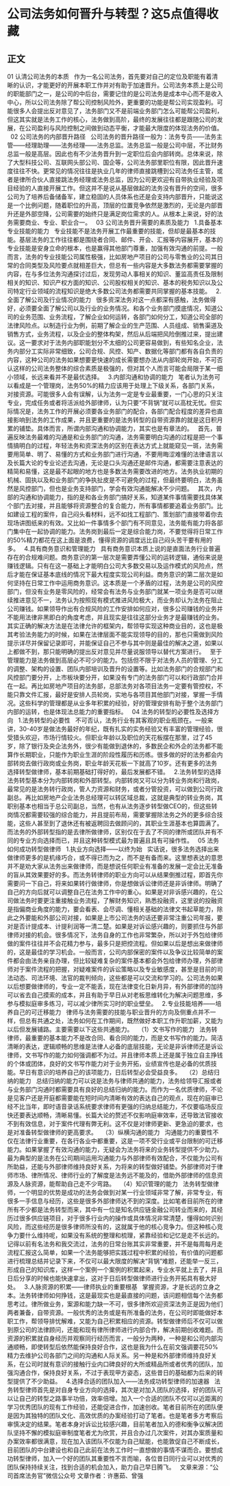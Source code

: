 # 公司法务如何晋升与转型？这5点值得收藏
## 正文
01
认清公司法务的本质
 
作为一名公司法务，首先要对自己的定位及职能有着清晰的认识，才能更好的开展本职工作并对有助于加速晋升。公司法务本质上是公司的职能部门之一，是公司的中后台，需要记住的是公司法务是成本中心而不是收入中心，所以公司法务除了帮公司控制风险外，更重要的功能是帮公司实现盈利。可能很多人会提出反对意见了，法务部门又不是前端业务部门怎么可能帮公司盈利，但这其实就是法务工作的核心，法务做到高阶，最终的发展往往都是跟随公司的发展，在公司盈利与风险控制之间做到动态平衡，才能最大限度的体现法务的价值。
 
02
公司法务的内部晋升路径
 
公司法务的晋升路径一般为：法务专员——法务主管——经理助理——法务经理——法务总监。法务总监一般是公司中层，不比财务总监一般是高层。因此也有不少法务晋升到一定职位后会内部转岗。总体来说，除了大型科技公司、互联网头部公司、国企等，公司法务部里职位有限，因此晋升速度往往不快。更常见的情况往往是执业几年的律师直接跳槽到公司法务任主管，或者是律所合伙人直接跳法务经理或法务总监，因为公司更欢迎有自带执业经验及项目经验的人直接开展工作。但这并不是说从基层做起的法务没有晋升的空间，很多公司为了培养后备储备军，建立稳固的人员体系也还是会支持内部晋升，只能说这是一个比例问题，随着职位的升高，顶层的位置竞争依然是激烈的，无论是内部晋升还是外部空降，公司需要的始终只是满足岗位需求的人。从根本上来说，好的法务需要商业、专业、职业合一。
 
03
公司法务晋升需要的素质及能力
 
1.具备基本专业技能的能力
 
专业技能不是法务开展工作最重要的技能，但却是最基本的技能。基层法务的工作往往都是围绕者合同、邮件、开会、汇报等内容展开，基本的专业技能是安身立命的根本，也是赢得其他部门尊重，加强有效沟通的前提。一般而言，法务的专业技能公司属性极强，比如房地产项目的公司与零售业的公司其日常的合同类型及风险要点就相差巨大，但总有一些内容是大多数法务都需要掌握的内容，在与多位法务沟通探讨过后，发现劳动人事相关的知识、董监高责任及限制相关的知识、知识产权方面的知识、公司股权相关的知识、基本的税务知识以及公司特定行业领域的流程知识是绝大多数公司法务都需要共同掌握的基本技能。
 
2.全面了解公司及行业情况的能力
 
很多资深法务对这一点都深有感触，法务做得好，必须要全面了解公司以及行业的业务情况。和各个业务部门摸底情况，知道公司的业务范围、业务流程，了解企业如何运转，各部门如何分工，知道公司全部的法律风险点。以制造行业为例，前期了解企业的生产范围、人员组成、销售渠道及销售方式，业务流程，以及企业的整体构架，然后从后端把风险倒推过来，提出建议。这一要求对于法务内部职能划分不太细的公司更容易做到，有些知名企业，法务内部分工实际非常细致，公司合规、风控、知产、数据化等部门都有各自负责的内容，这种公司的法务如果想要更快速的成长需要想办法从内部轮岗开始，不可否认这样的公司法务整体的综合素质是极强的，但对其个人而言可能会局限于某一细小领域，长远来看并不是最优选择。
 
3.内部沟通和协调的能力
 
笔者认为法务可以看成是一个管理岗，法务50%的精力应该用于处理上下级关系，各部门关系，对接资源。可能很多人会有误解，认为法务一定是专业最重要，一门心思的只关注专业，完成任务或者将活派给外部律师，认为只要“不背锅”就可以高枕无忧。但实际情况是，法务工作的开展必须要各业务部门的配合，各部门配合程度的差异也直接影响到法务的工作成果，并且更重要的是法务转型的自带资源靠的就是这日积月累的铺垫。具体而言，所谓内部沟通和协调能力，其实也是有章法的。
 
首先，普遍反映法务最难的沟通是和业务部门的沟通，法务需要明白沟通的过程是把一个事情搞明白的过程，年轻法务和资深法务的区别在表达方式上就能窥见一斑，法务需要用简单、明了、易懂的方式和业务部门进行沟通，不要用晦涩难懂的法律语言以及长篇大论的专业论述去沟通，无论是口头沟通还是邮件沟通，都需要注意表达的精简和易懂，这是最不起眼的地方也是多数法务需要改进的地方。法务执业初期的机械、固执以及和业务部门的争执扯皮是不可避免的过程，但最终要明白，法务虽然是风控部门，但也是业务支持部门，学会有效沟通能解决不少问题。
 
其次，内部的沟通和协调能力，指的是和各业务部门搞好关系，知道某件事情需要找具体某个部门去对接，并且能够将资源整合的复合能力，所有事情都要追着业务部门。比如建设工程的案件，自己闷头看材料，远不如找工程部门、策划部门直接带着你去现场讲图纸来的有效。又比如一件事情多个部门有不同意见，法务能有能力将各部门集中在一起协调的能力。法务岗到最后一定是综合能力岗，不要觉得将日常工作的50%精力都花在这上面是浪费，懂得资源的调度远比自己闷头苦干要有用的多。
 
4.具有商务意识和管理能力
 
具有商务意识本质上说的是直面法务行业普遍存在的合规难问题。商务意识的第一层次是需要弄懂公司的运转逻辑，通俗来说是赚钱逻辑。只有在这一基础上才能明白公司大多数交易以及运作模式的风险点，然后才能在保证基本底线的情况下最大程度实现公司利益。商务意识的第二层次是如何坚持在日常工作中运用商务意识。这本质是一个矛盾的过程，法务是公司的风控部门，但没有业务是零风险的，经常会有法务与业务部门就某一项业务是否可以继续推进意见不一，法务认为按照现有模式推进风险极大，而业务却认为法务在阻止公司赚钱。如果领导作出有合规风险的工作安排如何应对，很多公司赚钱的业务并不能用法律非黑即白的角度考虑，并且现实是往往这部分业务才是最赚钱的业务。其实正确的解决方法是在法律允许的框架内，帮领导实现这种商业目的，这也是极其考验法务能力的时候，如果在法律层面不能实现领导的目的，那也只需做到风险提示详尽并保留记录即可，并能保证自己不参与其中则是最佳的解决之道，如果以上都做不到，那只能明确的提出反对意见并尽量说服领导以替代方案进行。
 
至于管理能力是法务做到高层必不可少的能力。包括但不限于对法务人员的管理、分工的调整、架构的设置、团队内部培训及晋升的设置等。比如法务部门的合规部门和风控部门要分开，上市板块要分开，如果没有专门的法务部门可以和行政部门合并在一起。再比如房地产项目的法务部，总部法务对各项目法务一定要有管控权，不能只靠文件汇报，最好是安排人员轮岗，实地与各项目其他部门对接，掌握一手情况。这些科学的管理都是从业多年积累的经验，好的管理安排有助于整个法务部门内部的运转，也是体现法总能力的重要指标。
 
04
法务的转型的必要性及选择方向
 
1.法务转型的必要性
 
不可否认，法务行业有其客观的职业瓶颈在。一般来讲，30-40岁是做法务最好的年纪，既有扎实的实务经验又有丰富的管理经验，很受猎头欢迎，市场行情较火。但职业年龄以及职位的天花板摆在那里，过了45岁，除了银行及央企法务外，很少有能做到退休的，多数民企和外企的法务都不能算作长期职业，只能作为职业生涯的阶段性履历和历练。很多做的好的法务都会内部转岗去做行政岗或业务岗，职业年龄天花板一下就高了10岁。还有更多的法务选择转型做律师，基本前期基础打得好的，最后发展都不错。
 
2.法务转型的选择
法务转型基本分为内部转岗和外部转型。内部转岗又可以分为转业务岗和行政岗，最常见的是法务转行政岗，管人力资源和财务，或者分管投资，可以做到公司行政副总。再比如房地产企业法务总经理可以转区域总裁，这就是典型的转业务岗，其职别基本也相当于总公司副总，当然，也有从法务逐步转型做CEO的，但这些转岗情况都需要较强的综合能力，并且提前布局，需要掌握除法务之外的更多综合技能，这些人甚至到了退休还有被返聘回去做顾问的，其职业生涯基本也算圆满了。而法务的外部转型指的是去律所做律师，区别仅在于去了不同的律所或团队并有不同的专业方向选择而已，并且这种转型模式最为普遍且具有可操作性。
 
05
法务如何成功转型做律师
 
1.执业方向选择——以终为始
 
实话说，很多法务选择出来做律师更多的是机缘巧合，或不得已而为之，而不是有备而来。这里想表达的意思并不是劝大家从法务出来做律师，而是想说任何职业有准备的发展一定会比无准备的盲从其效果要好的多。而法务转律师的职业方向可以从结果倒推过程，即首先你需要问一下自己，将来如果转行做律师，你是想做诉讼律师还是非诉律师。明确了自己的方向后就可以调整自己在法务工作中的重心。如果是对非诉感兴趣的，在公司做法务时要更注重接触业务流程，了解财务知识，熟悉投融资，这里说的投融资是指偏商业角度的能力，要会看表、会尽调、懂相关基础的法律文书起草能力，除此之外要能和外部公司对接，如果是上市公司法务的话还要非常注重公司年报，要对是否计提成本、计提利润等一清二楚。如果是对诉讼感兴趣的，则要抓住与外部律师对接的机会。很多情况下，法务自身的工作也非常繁杂，所以对于外包给律师做的案件往往并不会花精力参与，最多只是把控流程。但如果以后是想出来做律师的，这是最佳的学习机会。一般而言，公司内部保密的案件以及争议比较简单的案件都会由法务亲自办理，但比较疑难复杂的案件基本都会外包给律师办理，外部律师对于案件流程的把握，对疑难案件的诉讼策略以及专业敏感度，甚至是目前的司法动态、司法环境、法官的裁判倾向，这些都是可以交流和学习的。公司法务如果以后想要做律师的，专业一定不能丢，现在法律变化日新月异，有外部律师的加持可以省去自己摸索的成本，并且有助于早日从对老板思维转化为解决问题思维，多参与模拟庭审多练习，可以减少律所实习时的职业壁垒。
 
2.专业技能培养——培养自己的可迁移能力
 
律师与法务需要的技能与职业晋升的方向及侧重点并不一样，但总有共通之处，法务如何在工作期间，既然做好本职工作升职加薪，又能为以后但发展铺路。主要需要以下这些共通能力。
 
（1）文书写作的能力
 
法务转律师，最重要的基本能力不是改合同、看合同的能力，而是文书写作的能力。简洁清晰的表达，逻辑顺畅的思维是法律人必备的底层技能，无论是非诉律师还是诉讼律师，文书写作的能力如何强调都不为过。并且律师本质上还是属于独立自主挣钱的个体或团体，良好的文书写作能力对于业务开拓，业绩宣传也是必备的优质技能。早日有意识的培养自己的该项能力，日后转型必会受益良多。
 
（2）总结归纳的能力
 
总结归纳的能力可以说是法务与律师共通的能力，法务给领导汇报或者与业务部门沟通时都需要具有良好的总结归纳的能力。而作为一名优质律师，不论是见客户还是开庭都需要能在短时间内清晰有效的表达自己的观点，现在的庭审已经不比当年，即时语音录话系统要求律师有更强的归纳总结能力，不仅要临场反应快还要表达顺畅，清晰易懂。长篇大论的赘述不仅影响庭审效率，还导致法官接收不到有效信息，对于案件代理有弊无利。这不仅是对律师更新、更急迫的要求，也是对准备转型做律师的更高要求。
 
（3）纵横沟通的能力
 
沟通能力的重要性不仅在法律行业重要，在各行各业中都重要，这是一项不受行业或平台限制的可迁移能力。如果掌握了有效沟通的能力，无疑会为法务将来的业务转型提供不少助力。最为典型的是法务在公司期间运用沟通能力与外部律师有效配合，不仅能为公司有所助益，还能与外部律师维持良好关系，为将来的转型做好铺垫。外部律师对于律师市场、律所情况、律师行业的了解度是法务远不能及的，借助外部律师的信息资源及人脉资源，能帮助自己走不少弯路。
 
（4）知识管理的能力
 
法务转型做律师，一个明显的优势是成功的法务会做到对某一行业领域非常了解，非常专业，有很多一手信息与经历，这些是很多外部律师达不到的深度。比如笔者目前所在的律所有不少都是法务转型而来，其中有一位是知名供应链金融公司转业而来的，其经历过很多供应链项目，对于很多行业内的操作或具体情况非常清楚，懂得如何识别风险，而这些经历是很多律师所没有的，这就属于他的核心竞争力。但这种核心竞争力要什么维持呢，如果没有系统的整理和梳理，紧靠经验和记忆是走不长远的。记得以前有名法务和我交流过，法务的日常台账其实非常重要，并不是每周每月走流程汇报这么简单，如果一个法务能够把实践过程中积累的经验，有价值的问题都进行梳理总结并记录下来，不仅可以最大限度的解决“背锅”难题，还能举一反三，形成自己的知识库，这样一个案例一个案例的积累起来，专业水平就上去了，并且日后分享的时候也能快速拿出，这对于日后转型做律师进行业务开拓具有极大好处。
 
3.人脉资源的积累——律师执业的重要根基
 
掌握资源，才是长远的立身之本。法务转律师如何挣钱，这是最现实也是最直接的问题，该问题相信每个法务都思考过。律所做业务，案源和能力缺一不可，很多律所欢迎资深法务正是因为他们两者兼备，自带资源。一般优秀的法务或是有所准备的法务，在公司时即能做好本职工作，帮领导排忧解难，又能为自己积累相应的资源。转型做律师后不仅可以做到原公司的法律顾问，还能和现有律所律师进行内部合作，解决前期创收难题。而资源的积累就自身经历并观察同行经历而言，一般分为两种，一种是和公司内部沟通顺畅，即使转型后依然能保持良好合作，这也是我为什么在前文强调要花50%精力去维护公司各部门之间的沟通和人际关系。另一种是和外部律师维持良好关系，在公司时就有意识的接触行业内口碑良好的大所或精品所或者优秀的团队，加强沟通合作，保持良好关系，不过于表现甲方姿态，这些昔日的基础都为后来的转型提供了不少助益。
 
4.选择合适的团队加入——法务成功转型律师的加速器
 
法务转型律师首先是对自身专业方向的选择，其次是对加入团队的选择，好的团队可以让自己的转型之路事半功倍，效率倍增。加入一个合适的团队不仅可以近距离的学习优秀团队的现有工作经验，还能促进合作，加速创收。笔者目前所在的团队便是因为其独特的团队文化、高效优质的办案经验打动了笔者。也是笔者多方考察后审慎决定的结果。笔者本身对诉讼比较感兴趣，目前笔者加入的德和衡争议解决团队坚持不懈的模拟庭审制度笔者尤为欣赏，并且合办过几次案件，对其办案质量和办案效率都很满意，现在加入该团队不仅能为自己赋能，也能敦促自己不断成长，目前团队的中台建设也和自己此前在法务工作时一直想做的事情不谋而合。要想成功转型律师，加入一个好的团队其重要性不言而喻，各位昔日同行业可以对优秀的团队保持持续关注，找到合适的机会加入，助力自己早日腾飞。
 
文章来源：“公司首席法务官”微信公众号
文章作者：许惠茹、曾强
